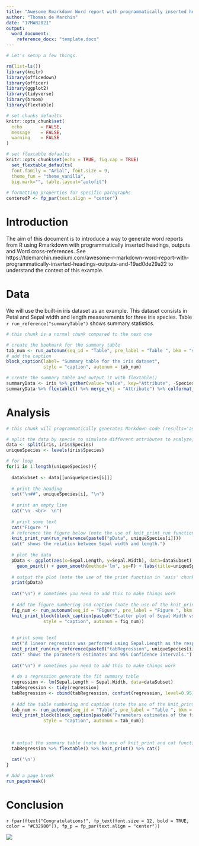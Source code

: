```yaml
---
title: "Awesome Rmarkdown Word report with programmatically inserted headings, outputs and cross-references"
author: "Thomas de Marchin"
date: "17MAR2021"
output:
  word_document:
    reference_docx: "template.docx"
---
```


```r
# Let's setup a few things.

rm(list=ls())
library(knitr)
library(officedown)
library(officer)
library(ggplot2)
library(tidyverse)
library(broom)
library(flextable)

# set chunks defaults
knitr::opts_chunk$set(
  echo       = FALSE,
  message    = FALSE,
  warning    = FALSE
)

# set flextable defaults
knitr::opts_chunk$set(echo = TRUE, fig.cap = TRUE)
  set_flextable_defaults(
  font.family = "Arial", font.size = 9, 
  theme_fun = "theme_vanilla",
  big.mark="", table.layout="autofit")
  
# formatting properties for specific paragraphs
centeredP <- fp_par(text.align = "center")

```

# Introduction

The aim of this document is to introduce a way to generate word reports from R using Rmarkdown with programmatically inserted headings, outputs and Word cross-references. See https://tdemarchin.medium.com/awesome-r-markdown-word-report-with-programmatically-inserted-headings-outputs-and-19ad0de29a22 to understand the context of this example.

# Data 

We will use the built-in iris dataset as an example.
This dataset consists in Petal and Sepal width and length measurements for three iris species.
Table `r run_reference("summaryTable")` shows summary statistics.

```r
# this chunk is a normal chunk compared to the next one

# create the bookmark for the summary table
tab_num <- run_autonum(seq_id = "Table", pre_label = "Table ", bkm = "summaryTable")
# add the caption
block_caption(label= "Summary table for the iris dataset",
              style = "caption", autonum = tab_num)

# create the summary table and output it with flextable()
summaryData <- iris %>% gather(value="value", key="Attribute", -Species) %>% group_by(Attribute, Species) %>% summarise(n=n(), mean=mean(value), sd=sd(value), min=min(value), max=max(value)) 
summaryData %>% flextable() %>% merge_v(j = "Attribute") %>% colformat_double(j=c("mean", "sd"), digits = 2)
```

# Analysis

```r
# this chunk will programmatically generates Markdown code (results='asis')

# split the data by specie to simulate different attributes to analyze, it is here 3 here but it could be any number.
data <- split(iris, iris$Species)
uniqueSpecies <- levels(iris$Species)

# for loop
for(i in 1:length(uniqueSpecies)){
  
  dataSubset <- data[[uniqueSpecies[i]]]
    
  # print the heading
  cat("\n##", uniqueSpecies[i], "\n")
  
  # print an empty line
  cat("\n  <br>  \n")
  
  # print some text
  cat("Figure ")
  # reference the figure below (note the use of knit_print_run function in 'asis' chunks)
  knit_print_run(run_reference(paste0("pData", uniqueSpecies[i])))
  cat(" shows the relation between Sepal width and length.")
  
  # plot the data 
  pData <- ggplot(aes(x=Sepal.Length, y=Sepal.Width), data=dataSubset) + 
    geom_point() + geom_smooth(method='lm', se=F) + labs(title=uniqueSpecies[i])
  
  # output the plot (note the use of the print function in 'asis' chunks)
  print(pData)
  
  cat("\n") # sometimes you need to add this to make things work
  
  # Add the figure numbering and caption (note the use of the knit_print_block function in 'asis' chunks)
  fig_num <- run_autonum(seq_id = "Figure", pre_label = "Figure ", bkm = paste0("pData", uniqueSpecies[i]))
  knit_print_block(block_caption(paste0("Scatter plot of Sepal Width vs Sepal Length for ", uniqueSpecies[i], ". Blue line is a linear regression."),
              style = "caption", autonum = fig_num))
  
  
  # print some text
  cat("A linear regression was performed using Sepal.Length as the response and Sepal.Width as the explanatory variable. Table ")
  knit_print_run(run_reference(paste0("tabRegression", uniqueSpecies[i])))
  cat(" shows the parameters estimates and 95% Confidence intervals.")
  
  cat("\n") # sometimes you need to add this to make things work
  
  # do a regression generate the fit summary table
  regression <- lm(Sepal.Length ~ Sepal.Width, data=dataSubset)
  tabRegression <- tidy(regression)
  tabRegression <- cbind(tabRegression, confint(regression, level=0.95))
  
  # Add the table numbering and caption (note the use of the knit_print_block function in 'asis' chunks)
  tab_num <- run_autonum(seq_id = "Table", pre_label = "Table ", bkm = paste0("tabRegression", uniqueSpecies[i]))
  knit_print_block(block_caption(paste0("Parameters estimates of the fit for ", uniqueSpecies[i]),
              style = "caption", autonum = tab_num))
  
  
  
  # output the summary table (note the use of knit_print and cat functions in 'asis' chunks)
  tabRegression %>% flextable() %>% knit_print() %>% cat()
  
  cat('\n')
}

# Add a page break
run_pagebreak()
```

# Conclusion

`r fpar(ftext("Congratulations!", fp_text(font.size = 12, bold = TRUE, color = "#C32900")), fp_p = fp_par(text.align = "center"))`

![](cheers.jpg)
